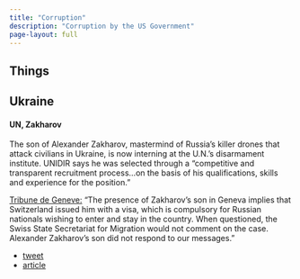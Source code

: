 ```yaml
---
title: "Corruption"
description: "Corruption by the US Government"
page-layout: full
---
```


## Things


## Ukraine

#### UN, Zakharov 

The son of Alexander Zakharov, mastermind of Russia's killer drones that attack civilians in Ukraine, is now interning at the U.N.'s disarmament institute. UNIDIR says he was selected through a "competitive and transparent recruitment process...on the basis of his qualifications, skills and experience for the position."

[Tribune de Geneve:](https://twitter.com/tdgch) "The presence of Zakharov's son in Geneva implies that Switzerland issued him with a visa, which is compulsory for Russian nationals wishing to enter and stay in the country. When questioned, the Swiss State Secretariat for Migration would not comment on the case. Alexander Zakharov's son did not respond to our messages."

- [tweet](https://twitter.com/HillelNeuer/status/1688229548599504896?s=20)
- [article](https://www.tdg.ch/un-stagiaire-lie-a-lindustrie-militaire-russe-embarrasse-lonu-a-geneve-672134128761)